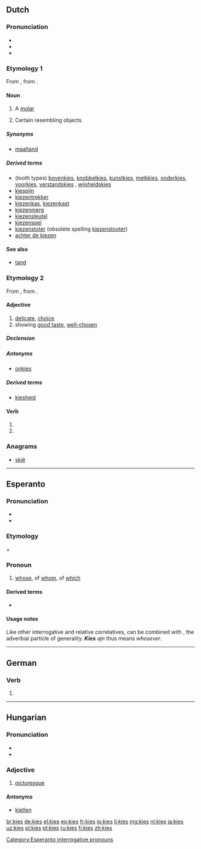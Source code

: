 {{also|Kies}}
==Dutch==

===Pronunciation===
* {{IPA|lang=nl|/kis/}}
* {{audio|Nl-kies.ogg|Audio|lang=nl}}
* {{rhymes|is|lang=nl}}

===Etymology 1===
From {{inh|nl|dum|kuse}}, from {{etyl|gem-pro|nl}} {{m|gem-pro|*kūsiō-}}.

====Noun====
{{nl-noun|m|-zen|kiesje}}

# A [[molar]]
# {{context|figuratively|lang=nl}} Certain resembling objects

=====Synonyms=====
* [[maaltand]]

=====Derived terms=====
* (tooth types) [[bovenkies]], [[knobbelkies]], [[kunstkies]], [[melkkies]], [[onderkies]], [[voorkies]], [[verstandskies]] {{g|m|f}}, [[wijsheidskies]]
* [[kiespijn]]
* [[kiezentrekker]] {{g|m}}
* [[kiezenkas]], [[kiezenkast]]
* [[kiezenmerg]] {{g|n}}
* [[kiezensleutel]]
* [[kiezenspel]] {{g|n}}
* [[kiezenstoter]] {{g|m}} (obsolete spelling [[kiezenstooter]])
* [[achter de kiezen]]

====See also====
* [[tand]]

===Etymology 2===
From {{inh|nl|dum|kesen}}, from {{etyl|gem-pro|nl}} {{m|gem-pro|*keusan-}}.

====Adjective====
{{nl-adj|kiezer}}

# [[delicate]], [[choice]]
# showing [[good taste]], [[well-chosen]]

=====Declension=====
{{nl-decl-adj|kieze}}

=====Antonyms=====
* [[onkies]]

=====Derived terms=====
* [[kiesheid]]

====Verb====
{{nl-verb-form}}

# {{nl-verb form of|p=1|n=sg|t=pres|m=ind|kiezen}}
# {{nl-verb form of|m=imp|kiezen}}

===Anagrams===
* [[skië#Dutch|skië]]

----

==Esperanto==

===Pronunciation===
* {{IPA|/ˈkies/|lang=eo}}
* {{audio|Eo-kies.ogg|Audio|lang=eo}}

===Etymology===
{{term|ki-|lang=eo||interrogative and relative [[:Category:Esperanto correlatives|correlative]] prefix}} + {{term|-es|lang=eo||correlative suffix of genitives}}

===Pronoun===
{{head|eo|pronoun|cat2=correlatives|interrogative and relative correlative of genitives||plural|kies|accusative singular|kies|accusative plural|kies}}

# [[whose]], of [[whom]], of [[which]]

====Derived terms====
* {{l|eo|kies ajn|gloss=[[whosever]]}}

====Usage notes====
Like other interrogative and relative correlatives, {{term|kies}} can be combined with {{term|ajn}}, the adverbial particle of generality. '''''Kies''' ajn'' thus means ''whosever''.

{{eo BRO|1}}
{{eo GCSE|0}}

[[Category:Esperanto interrogative pronouns]]

----

==German==

===Verb===
{{head|de|verb form}}

# {{de-verb form of|kiesen|i|s}}

----

==Hungarian==

===Pronunciation===
* {{IPA|/ˈkijɛʃ/|lang=hu}}
* {{hyphenation|ki|es|lang=hu}}

===Adjective===
{{hu-adj|ebb}}

# {{context|archaic|lang=hu}} [[picturesque]]

====Antonyms====
* [[kietlen]]

[[br:kies]]
[[de:kies]]
[[el:kies]]
[[eo:kies]]
[[fr:kies]]
[[io:kies]]
[[li:kies]]
[[mg:kies]]
[[nl:kies]]
[[ja:kies]]
[[uz:kies]]
[[pl:kies]]
[[pt:kies]]
[[ru:kies]]
[[fi:kies]]
[[zh:kies]]
